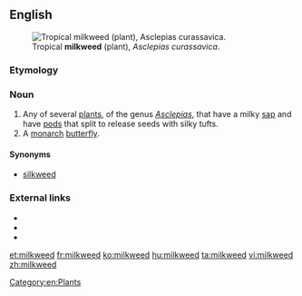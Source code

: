 ==English==
[[File:Asclepias_curassavica13.jpg|thumb|Tropical '''milkweed''' (plant), ''Asclepias curassavica''.]]
===Etymology===
{{compound|milk|weed|lang=en}}

===Noun===
{{en-noun}}

# Any of several [[plant]]s, of the genus ''[[Asclepias]]'', that have a milky [[sap]] and have [[pod]]s that split to release seeds with silky tufts.
# A [[monarch]] [[butterfly]].

====Synonyms====
* [[silkweed]]

===External links===
* {{pedia}}
* {{specieslite|Asclepias}}
* {{R:USDA Plants|ASCLE}}

[[Category:en:Plants]]

[[et:milkweed]]
[[fr:milkweed]]
[[ko:milkweed]]
[[hu:milkweed]]
[[ta:milkweed]]
[[vi:milkweed]]
[[zh:milkweed]]